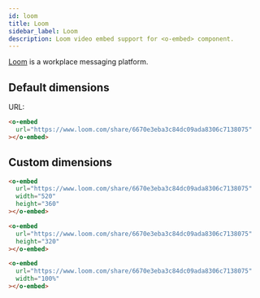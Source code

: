 ```yaml
---
id: loom
title: Loom
sidebar_label: Loom
description: Loom video embed support for <o-embed> component.
---
```


[Loom] is a workplace messaging platform.

[loom]: https://www.loom.com

## Default dimensions

URL:

```html
<o-embed
  url="https://www.loom.com/share/6670e3eba3c84dc09ada8306c7138075"
></o-embed>
```

<o-embed
url="https://www.loom.com/share/6670e3eba3c84dc09ada8306c7138075"></o-embed>

## Custom dimensions

```html
<o-embed
  url="https://www.loom.com/share/6670e3eba3c84dc09ada8306c7138075"
  width="520"
  height="360"
></o-embed>
```

<o-embed
url="https://www.loom.com/share/6670e3eba3c84dc09ada8306c7138075" width="520" height="360"></o-embed>

```html
<o-embed
  url="https://www.loom.com/share/6670e3eba3c84dc09ada8306c7138075"
  height="320"
></o-embed>
```

<o-embed url="https://www.loom.com/share/6670e3eba3c84dc09ada8306c7138075" height="320"></o-embed>

```html
<o-embed
  url="https://www.loom.com/share/6670e3eba3c84dc09ada8306c7138075"
  width="100%"
></o-embed>
```

<o-embed url="https://www.loom.com/share/6670e3eba3c84dc09ada8306c7138075" width="100%"></o-embed>
